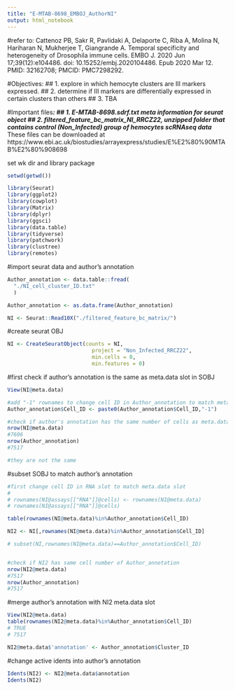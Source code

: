 ```yaml
---
title: "E-MTAB-8698_EMBOJ_AuthorNI"
output: html_notebook
---
```

#refer to:
Cattenoz PB, Sakr R, Pavlidaki A, Delaporte C, Riba A, Molina N, Hariharan N, Mukherjee T, Giangrande A. Temporal specificity and heterogeneity of Drosophila immune cells. EMBO J. 2020 Jun 17;39(12):e104486. doi: 10.15252/embj.2020104486. Epub 2020 Mar 12. PMID: 32162708; PMCID: PMC7298292.

#Objectives:
## 1. explore in which hemocyte clusters are III markers expressed.
## 2. determine if III markers are differentially expressed in certain clusters than others
## 3. TBA

#Important files***:
## 1. E-MTAB-8698.sdrf.txt meta information for seurat object
## 2. filtered_feature_bc_matrix_NI_RRCZ22, unzipped folder that contains control (Non_Infected) group of hemocytes scRNAseq data
*** These files can be downloaded at https://www.ebi.ac.uk/biostudies/arrayexpress/studies/E%E2%80%90MTAB%E2%80%908698



set wk dir and library package
```r
setwd(getwd())

library(Seurat)
library(ggplot2)
library(cowplot)
library(Matrix)
library(dplyr)
library(ggsci)
library(data.table)
library(tidyverse)
library(patchwork)
library(clustree)
library(remotes)
```

#import seurat data and author's annotation
```r

Author_annotation <- data.table::fread(
  "./NI_cell_cluster_ID.txt"
  )

Author_annotation <- as.data.frame(Author_annotation)

NI <- Seurat::Read10X("./filtered_feature_bc_matrix/")

```

#create seurat OBJ
```r

NI <- CreateSeuratObject(counts = NI,
                           project = "Non_Infected_RRCZ22", 
                           min.cells = 0,  
                           min.features = 0)
```

#first check if author's annotation is the same as meta.data slot in SOBJ
```r
View(NI@meta.data)

#add "-1" rownames to change cell ID in Author_annotation to match meta.data slot
Author_annotation$Cell_ID <- paste0(Author_annotation$Cell_ID,"-1")

#check if author's annotation has the same number of cells as meta.data slot in SOBJ
nrow(NI@meta.data)
#7606
nrow(Author_annotation)
#7517

#they are not the same
```

#subset SOBJ to match author's annotation
```r
#first change cell ID in RNA slot to match meta.data slot
# 
# rownames(NI@assays[["RNA"]]@cells) <- rownames(NI@meta.data)
# rownames(NI@assays[["RNA"]]@cells)

table(rownames(NI@meta.data)%in%Author_annotation$Cell_ID)

NI2 <- NI[,rownames(NI@meta.data)%in%Author_annotation$Cell_ID]

# subset(NI,rownames(NI@meta.data)==Author_annotation$Cell_ID)


#check if NI2 has same cell number of Author_annotation
nrow(NI2@meta.data)
#7517
nrow(Author_annotation)
#7517
```

#merge author's annotation with NI2 meta.data slot
```r
View(NI2@meta.data)
table(rownames(NI2@meta.data)%in%Author_annotation$Cell_ID)
# TRUE 
# 7517 

NI2@meta.data$'annotation' <- Author_annotation$Cluster_ID
```


#change active idents into author's annotation
```r
Idents(NI2) <- NI2@meta.data$annotation
Idents(NI2)
```


```r

```

```r

```

```r

```

```r

```


